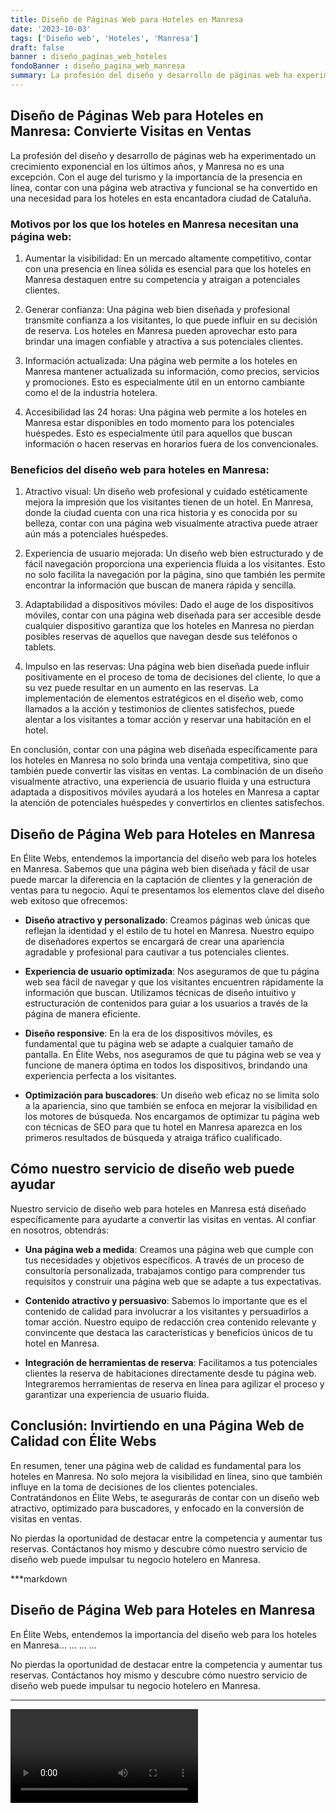 ```yaml
---
title: Diseño de Páginas Web para Hoteles en Manresa
date: '2023-10-03'
tags: ['Diseño web', 'Hoteles', 'Manresa']
draft: false
banner : diseño_paginas_web_hoteles
fondoBanner : diseño_pagina_web_manresa
summary: La profesión del diseño y desarrollo de páginas web ha experimentado un crecimiento exponencial en los últimos años, y Manresa no es una excepción. Con el auge del turismo y la importancia de la presencia en línea, contar con una página web atractiva y funcional se ha convertido en una necesidad para los hoteles en esta encantadora ciudad de Cataluña.
---
```


## Diseño de Páginas Web para Hoteles en Manresa: Convierte Visitas en Ventas

La profesión del diseño y desarrollo de páginas web ha experimentado un crecimiento exponencial en los últimos años, y Manresa no es una excepción. Con el auge del turismo y la importancia de la presencia en línea, contar con una página web atractiva y funcional se ha convertido en una necesidad para los hoteles en esta encantadora ciudad de Cataluña.

### Motivos por los que los hoteles en Manresa necesitan una página web:

1. Aumentar la visibilidad: En un mercado altamente competitivo, contar con una presencia en línea sólida es esencial para que los hoteles en Manresa destaquen entre su competencia y atraigan a potenciales clientes.

2. Generar confianza: Una página web bien diseñada y profesional transmite confianza a los visitantes, lo que puede influir en su decisión de reserva. Los hoteles en Manresa pueden aprovechar esto para brindar una imagen confiable y atractiva a sus potenciales clientes.

3. Información actualizada: Una página web permite a los hoteles en Manresa mantener actualizada su información, como precios, servicios y promociones. Esto es especialmente útil en un entorno cambiante como el de la industria hotelera.

4. Accesibilidad las 24 horas: Una página web permite a los hoteles en Manresa estar disponibles en todo momento para los potenciales huéspedes. Esto es especialmente útil para aquellos que buscan información o hacen reservas en horarios fuera de los convencionales.

### Beneficios del diseño web para hoteles en Manresa:

1. Atractivo visual: Un diseño web profesional y cuidado estéticamente mejora la impresión que los visitantes tienen de un hotel. En Manresa, donde la ciudad cuenta con una rica historia y es conocida por su belleza, contar con una página web visualmente atractiva puede atraer aún más a potenciales huéspedes.

2. Experiencia de usuario mejorada: Un diseño web bien estructurado y de fácil navegación proporciona una experiencia fluida a los visitantes. Esto no solo facilita la navegación por la página, sino que también les permite encontrar la información que buscan de manera rápida y sencilla.

3. Adaptabilidad a dispositivos móviles: Dado el auge de los dispositivos móviles, contar con una página web diseñada para ser accesible desde cualquier dispositivo garantiza que los hoteles en Manresa no pierdan posibles reservas de aquellos que navegan desde sus teléfonos o tablets.

4. Impulso en las reservas: Una página web bien diseñada puede influir positivamente en el proceso de toma de decisiones del cliente, lo que a su vez puede resultar en un aumento en las reservas. La implementación de elementos estratégicos en el diseño web, como llamados a la acción y testimonios de clientes satisfechos, puede alentar a los visitantes a tomar acción y reservar una habitación en el hotel.

En conclusión, contar con una página web diseñada específicamente para los hoteles en Manresa no solo brinda una ventaja competitiva, sino que también puede convertir las visitas en ventas. La combinación de un diseño visualmente atractivo, una experiencia de usuario fluida y una estructura adaptada a dispositivos móviles ayudará a los hoteles en Manresa a captar la atención de potenciales huéspedes y convertirlos en clientes satisfechos.

<GifSeo />

<Cta />

## Diseño de Página Web para Hoteles en Manresa

En Élite Webs, entendemos la importancia del diseño web para los hoteles en Manresa. Sabemos que una página web bien diseñada y fácil de usar puede marcar la diferencia en la captación de clientes y la generación de ventas para tu negocio. Aquí te presentamos los elementos clave del diseño web exitoso que ofrecemos:

- **Diseño atractivo y personalizado**: Creamos páginas web únicas que reflejan la identidad y el estilo de tu hotel en Manresa. Nuestro equipo de diseñadores expertos se encargará de crear una apariencia agradable y profesional para cautivar a tus potenciales clientes.

- **Experiencia de usuario optimizada**: Nos aseguramos de que tu página web sea fácil de navegar y que los visitantes encuentren rápidamente la información que buscan. Utilizamos técnicas de diseño intuitivo y estructuración de contenidos para guiar a los usuarios a través de la página de manera eficiente.

- **Diseño responsive**: En la era de los dispositivos móviles, es fundamental que tu página web se adapte a cualquier tamaño de pantalla. En Élite Webs, nos aseguramos de que tu página web se vea y funcione de manera óptima en todos los dispositivos, brindando una experiencia perfecta a los visitantes.

- **Optimización para buscadores**: Un diseño web eficaz no se limita solo a la apariencia, sino que también se enfoca en mejorar la visibilidad en los motores de búsqueda. Nos encargamos de optimizar tu página web con técnicas de SEO para que tu hotel en Manresa aparezca en los primeros resultados de búsqueda y atraiga tráfico cualificado.

## Cómo nuestro servicio de diseño web puede ayudar

Nuestro servicio de diseño web para hoteles en Manresa está diseñado específicamente para ayudarte a convertir las visitas en ventas. Al confiar en nosotros, obtendrás:

- **Una página web a medida**: Creamos una página web que cumple con tus necesidades y objetivos específicos. A través de un proceso de consultoría personalizada, trabajamos contigo para comprender tus requisitos y construir una página web que se adapte a tus expectativas.

- **Contenido atractivo y persuasivo**: Sabemos lo importante que es el contenido de calidad para involucrar a los visitantes y persuadirlos a tomar acción. Nuestro equipo de redacción crea contenido relevante y convincente que destaca las características y beneficios únicos de tu hotel en Manresa.

- **Integración de herramientas de reserva**: Facilitamos a tus potenciales clientes la reserva de habitaciones directamente desde tu página web. Integraremos herramientas de reserva en línea para agilizar el proceso y garantizar una experiencia de usuario fluida.

## Conclusión: Invirtiendo en una Página Web de Calidad con Élite Webs

En resumen, tener una página web de calidad es fundamental para los hoteles en Manresa. No solo mejora la visibilidad en línea, sino que también influye en la toma de decisiones de los clientes potenciales. Contratándonos en Élite Webs, te asegurarás de contar con un diseño web atractivo, optimizado para buscadores, y enfocado en la conversión de visitas en ventas.

No pierdas la oportunidad de destacar entre la competencia y aumentar tus reservas. Contáctanos hoy mismo y descubre cómo nuestro servicio de diseño web puede impulsar tu negocio hotelero en Manresa.

***markdown
## Diseño de Página Web para Hoteles en Manresa

En Élite Webs, entendemos la importancia del diseño web para los hoteles en Manresa...
...
...
...

No pierdas la oportunidad de destacar entre la competencia y aumentar tus reservas. Contáctanos hoy mismo y descubre cómo nuestro servicio de diseño web puede impulsar tu negocio hotelero en Manresa.
***


<Video />

<CtaBot job='Hoteles' city='Manresa'/>

<Gmaps query='Manresa+españa+maps' />